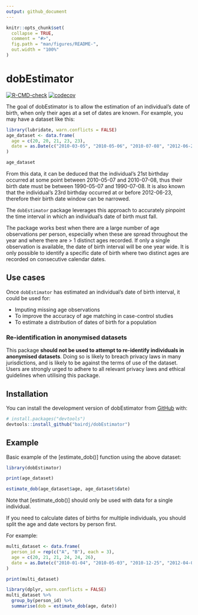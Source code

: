 ```yaml
---
output: github_document
---
```


<!-- README.md is generated from README.Rmd. Please edit that file -->

```r
knitr::opts_chunk$set(
  collapse = TRUE,
  comment = "#>",
  fig.path = "man/figures/README-",
  out.width = "100%"
)
```

# dobEstimator

<!-- badges: start -->
[![R-CMD-check](https://github.com/bairdj/dobEstimator/actions/workflows/check-standard.yaml/badge.svg)](https://github.com/bairdj/dobEstimator/actions/workflows/check-standard.yaml)
[![codecov](https://codecov.io/gh/bairdj/dobEstimator/graph/badge.svg?token=3IZA9U35ZY)](https://codecov.io/gh/bairdj/dobEstimator)
<!-- badges: end -->

The goal of dobEstimator is to allow the estimation of an individual's date of birth, when only
their ages at a set of dates are known. For example, you may have a dataset like this:

```r
library(lubridate, warn.conflicts = FALSE)
age_dataset <- data.frame(
  age = c(20, 20, 21, 23, 23),
  date = as.Date(c("2010-03-05", "2010-05-06", "2010-07-08", "2012-06-23", "2013-01-01"))
)

age_dataset
```

From this data, it can be deduced that the individual's 21st birthday occurred at some
point between 2010-05-07 and 2010-07-08, thus their birth date must be between 1990-05-07
and 1990-07-08. It is also known that the individual's 23rd birthday occurred at or before
2012-06-23, therefore their birth date window can be narrowed.

The `dobEstimator` package leverages this approach to accurately pinpoint the time interval
in which an individual's date of birth must fall.

The package works best when there are a large number of age observations per person, especially
when these are spread throughout the year and where there are > 1 distinct ages recorded.
If only a single observation is available, the date of birth interval will be one year wide.
It is only possible to identify a specific date of birth where two distinct ages are recorded
on consecutive calendar dates.

## Use cases

Once `dobEstimator` has estimated an individual's date of birth interval, it could be used for:

* Imputing missing age observations
* To improve the accuracy of age matching in case-control studies
* To estimate a distribution of dates of birth for a population

### Re-identification in anonymised datasets

This package __should not be used to attempt to re-identify individuals in anonymised datasets__.
Doing so is likely to breach privacy laws in many jurisdictions, and is likely to be against the terms of use of the dataset.
Users are strongly urged to adhere to all relevant privacy laws and ethical guidelines when utilising this package.

## Installation

You can install the development version of dobEstimator from [GitHub](https://github.com/) with:

``` r
# install.packages("devtools")
devtools::install_github("bairdj/dobEstimator")
```

## Example

Basic example of the [estimate_dob()] function using the above dataset:

```r
library(dobEstimator)

print(age_dataset)

estimate_dob(age_dataset$age, age_dataset$date)
```

Note that [estimate_dob()] should only be used with data for a single individual.

If you need to calculate dates of births for multiple individuals, you should split
the age and date vectors by person first.

For example:


```r
multi_dataset <- data.frame(
  person_id = rep(c("A", "B"), each = 3),
  age = c(20, 21, 21, 24, 24, 26),
  date = as.Date(c("2010-01-04", "2010-05-03", "2010-12-25", "2012-04-05", "2012-08-02", "2014-07-03"))
)
```

```r
print(multi_dataset)

library(dplyr, warn.conflicts = FALSE)
multi_dataset %>%
  group_by(person_id) %>%
  summarise(dob = estimate_dob(age, date))
```